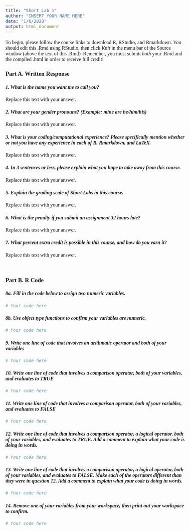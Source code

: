 ```yaml
---
title: "Short Lab 1"
author: "INSERT YOUR NAME HERE"
date: "1/6/2020"
output: html_document
---
```



<!--- Please do not touch the code below! It is for styling. --->
<style type="text/css">
/* Whole document: */
body{
  font-family: "Metropolis";
  font-size: 12pt;
}
h1.title {
  font-size: 38px;
  text-align: center;
}
h4.author {
  font-size: 18px;
  text-align: center;
}
h4.date {
  font-size: 18px;
  text-align: center;
}
</style>
<!--- Begin here! Fill in text and R code for each of these questions. --->

To begin, please follow the course links to download R, RStudio, and Rmarkdown.
You should edit this .Rmd using RStudio, then click *Knit* in the menu bar of the Source window (above the text of this .Rmd).
Remember, you must submit *both* your .Rmd and the compiled .html in order to receive full credit!

### **Part A. Written Response**

#### *1. What is the name you want me to call you?*

Replace this text with your answer.

#### *2. What are your gender pronouns? (Example: mine are he/him/his)*

Replace this text with your answer.

#### *3. What is your coding/computational experience? Please specifically mention whether or not you have any experience in each of R, Rmarkdown, and LaTeX.*

Replace this text with your answer.

#### *4. In 3 sentences or less, please explain what you hope to take away from this course.*

Replace this text with your answer.

#### *5. Explain the grading scale of Short Labs in this course.*

Replace this text with your answer.

#### *6. What is the penalty if you submit an assignment 32 hours late?*

Replace this text with your answer.

#### *7. What percent extra credit is possible in this course, and how do you earn it?*

Replace this text with your answer.

<!--- Note: I use the backslash to skip a line for formatting. --->
\ 

### **Part B. R Code**

#### *8a. Fill in the code below to assign two numeric variables.*

```r
# Your code here
```

#### *8b. Use object type functions to confirm your variables are numeric.*

```r
# Your code here
```

#### *9. Write one line of code that involves an arithmatic operator and both of your variables*

```r
# Your code here
```

#### *10. Write one line of code that involves a comparison operator, both of your variables, and evaluates to TRUE*

```r
# Your code here
```

#### *11. Write one line of code that involves a comparison operator, both of your variables, and evaluates to FALSE*

```r
# Your code here
```

#### *12. Write one line of code that involves a comparison operator, a logical operator, both of your variables, and evaluates to TRUE. Add a comment to explain what your code is doing in words.*

```r
# Your code here
```

#### *13. Write one line of code that involves a comparison operator, a logical operator, both of your variables, and evaluates to FALSE. Make each of the operators different than they were in question 12. Add a comment to explain what your code is doing in words.*

```r
# Your code here
```

#### *14. Remove one of your variables from your workspace, then print out your workspace to confirm.*

```r
# Your code here
```
